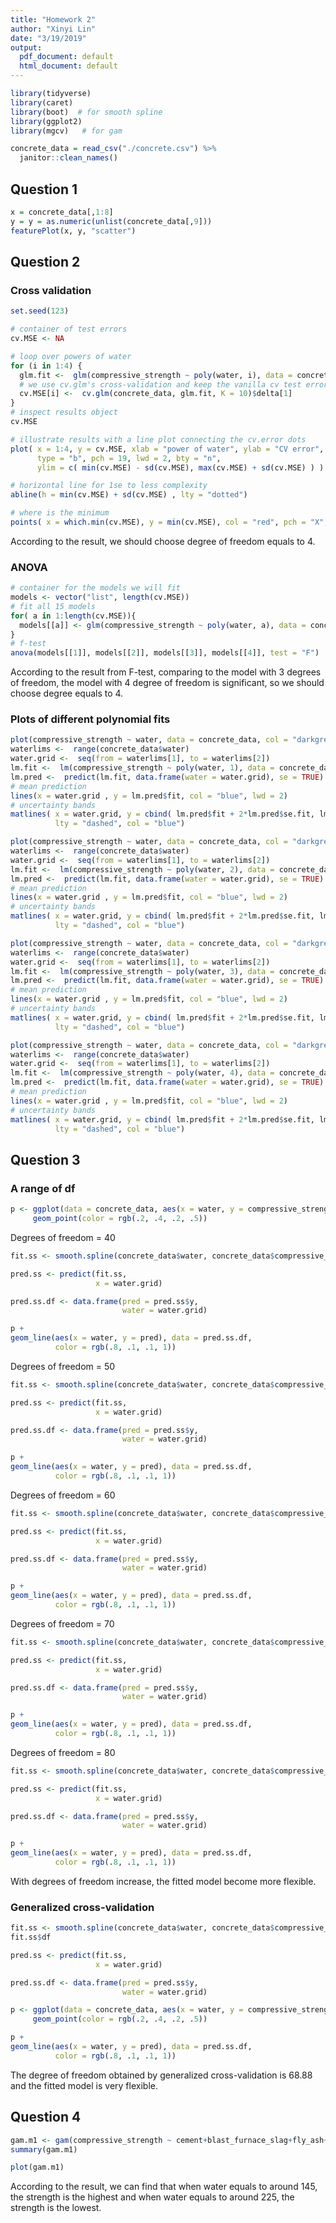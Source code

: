 ```yaml
---
title: "Homework 2"
author: "Xinyi Lin"
date: "3/19/2019"
output:
  pdf_document: default
  html_document: default
---
```


```r
library(tidyverse)
library(caret)
library(boot)  # for smooth spline
library(ggplot2)
library(mgcv)   # for gam
```

```r
concrete_data = read_csv("./concrete.csv") %>% 
  janitor::clean_names()
```

## Question 1

```r
x = concrete_data[,1:8]
y = y = as.numeric(unlist(concrete_data[,9]))
featurePlot(x, y, "scatter")
```

## Question 2

### Cross validation

```r
set.seed(123)

# container of test errors
cv.MSE <- NA

# loop over powers of water
for (i in 1:4) {
  glm.fit <-  glm(compressive_strength ~ poly(water, i), data = concrete_data)
  # we use cv.glm's cross-validation and keep the vanilla cv test error
  cv.MSE[i] <-  cv.glm(concrete_data, glm.fit, K = 10)$delta[1]
}
# inspect results object
cv.MSE
```

```r
# illustrate results with a line plot connecting the cv.error dots
plot( x = 1:4, y = cv.MSE, xlab = "power of water", ylab = "CV error", 
      type = "b", pch = 19, lwd = 2, bty = "n", 
      ylim = c( min(cv.MSE) - sd(cv.MSE), max(cv.MSE) + sd(cv.MSE) ) )

# horizontal line for 1se to less complexity
abline(h = min(cv.MSE) + sd(cv.MSE) , lty = "dotted")

# where is the minimum
points( x = which.min(cv.MSE), y = min(cv.MSE), col = "red", pch = "X", cex = 1.5 )
```

According to the result, we should choose degree of freedom equals to 4.

### ANOVA

```r
# container for the models we will fit
models <- vector("list", length(cv.MSE))
# fit all 15 models
for( a in 1:length(cv.MSE)){
  models[[a]] <- glm(compressive_strength ~ poly(water, a), data = concrete_data)
}
# f-test
anova(models[[1]], models[[2]], models[[3]], models[[4]], test = "F")
```

According to the result from F-test, comparing to the model with 3 degrees of freedom, the model with 4 degree of freedom is significant, so we should choose degree equals to 4.

### Plots of different polynomial fits

```r
plot(compressive_strength ~ water, data = concrete_data, col = "darkgrey",  bty = "n", xlab="water(power=1)")
waterlims <-  range(concrete_data$water)
water.grid <-  seq(from = waterlims[1], to = waterlims[2])
lm.fit <-  lm(compressive_strength ~ poly(water, 1), data = concrete_data)
lm.pred <-  predict(lm.fit, data.frame(water = water.grid), se = TRUE)
# mean prediction
lines(x = water.grid , y = lm.pred$fit, col = "blue", lwd = 2)
# uncertainty bands
matlines( x = water.grid, y = cbind( lm.pred$fit + 2*lm.pred$se.fit, lm.pred$fit - 2*lm.pred$se.fit),
          lty = "dashed", col = "blue")
```

```r
plot(compressive_strength ~ water, data = concrete_data, col = "darkgrey",  bty = "n", xlab="water(power=2)")
waterlims <-  range(concrete_data$water)
water.grid <-  seq(from = waterlims[1], to = waterlims[2])
lm.fit <-  lm(compressive_strength ~ poly(water, 2), data = concrete_data)
lm.pred <-  predict(lm.fit, data.frame(water = water.grid), se = TRUE)
# mean prediction
lines(x = water.grid , y = lm.pred$fit, col = "blue", lwd = 2)
# uncertainty bands
matlines( x = water.grid, y = cbind( lm.pred$fit + 2*lm.pred$se.fit, lm.pred$fit - 2*lm.pred$se.fit),
          lty = "dashed", col = "blue")
```

```r
plot(compressive_strength ~ water, data = concrete_data, col = "darkgrey",  bty = "n", xlab="water(power=3)")
waterlims <-  range(concrete_data$water)
water.grid <-  seq(from = waterlims[1], to = waterlims[2])
lm.fit <-  lm(compressive_strength ~ poly(water, 3), data = concrete_data)
lm.pred <-  predict(lm.fit, data.frame(water = water.grid), se = TRUE)
# mean prediction
lines(x = water.grid , y = lm.pred$fit, col = "blue", lwd = 2)
# uncertainty bands
matlines( x = water.grid, y = cbind( lm.pred$fit + 2*lm.pred$se.fit, lm.pred$fit - 2*lm.pred$se.fit),
          lty = "dashed", col = "blue")
```

```r
plot(compressive_strength ~ water, data = concrete_data, col = "darkgrey",  bty = "n", xlab="water(power=4)")
waterlims <-  range(concrete_data$water)
water.grid <-  seq(from = waterlims[1], to = waterlims[2])
lm.fit <-  lm(compressive_strength ~ poly(water, 4), data = concrete_data)
lm.pred <-  predict(lm.fit, data.frame(water = water.grid), se = TRUE)
# mean prediction
lines(x = water.grid , y = lm.pred$fit, col = "blue", lwd = 2)
# uncertainty bands
matlines( x = water.grid, y = cbind( lm.pred$fit + 2*lm.pred$se.fit, lm.pred$fit - 2*lm.pred$se.fit),
          lty = "dashed", col = "blue")
```

## Question 3

### A range of df

```r
p <- ggplot(data = concrete_data, aes(x = water, y = compressive_strength)) +
     geom_point(color = rgb(.2, .4, .2, .5))
```

Degrees of freedom = 40

```r
fit.ss <- smooth.spline(concrete_data$water, concrete_data$compressive_strength, df = 40)

pred.ss <- predict(fit.ss,
                   x = water.grid)

pred.ss.df <- data.frame(pred = pred.ss$y,
                         water = water.grid)

p +
geom_line(aes(x = water, y = pred), data = pred.ss.df,
          color = rgb(.8, .1, .1, 1))
```

Degrees of freedom = 50

```r
fit.ss <- smooth.spline(concrete_data$water, concrete_data$compressive_strength, df = 50)

pred.ss <- predict(fit.ss,
                   x = water.grid)

pred.ss.df <- data.frame(pred = pred.ss$y,
                         water = water.grid)

p +
geom_line(aes(x = water, y = pred), data = pred.ss.df,
          color = rgb(.8, .1, .1, 1))
```

Degrees of freedom = 60

```r
fit.ss <- smooth.spline(concrete_data$water, concrete_data$compressive_strength, df = 60)

pred.ss <- predict(fit.ss,
                   x = water.grid)

pred.ss.df <- data.frame(pred = pred.ss$y,
                         water = water.grid)

p +
geom_line(aes(x = water, y = pred), data = pred.ss.df,
          color = rgb(.8, .1, .1, 1))
```

Degrees of freedom = 70

```r
fit.ss <- smooth.spline(concrete_data$water, concrete_data$compressive_strength, df = 70)

pred.ss <- predict(fit.ss,
                   x = water.grid)

pred.ss.df <- data.frame(pred = pred.ss$y,
                         water = water.grid)

p +
geom_line(aes(x = water, y = pred), data = pred.ss.df,
          color = rgb(.8, .1, .1, 1))
```

Degrees of freedom = 80

```r
fit.ss <- smooth.spline(concrete_data$water, concrete_data$compressive_strength, df = 80)

pred.ss <- predict(fit.ss,
                   x = water.grid)

pred.ss.df <- data.frame(pred = pred.ss$y,
                         water = water.grid)

p +
geom_line(aes(x = water, y = pred), data = pred.ss.df,
          color = rgb(.8, .1, .1, 1))
```

With degrees of freedom increase, the fitted model become more flexible.

### Generalized cross-validation

```r
fit.ss <- smooth.spline(concrete_data$water, concrete_data$compressive_strength)
fit.ss$df

pred.ss <- predict(fit.ss,
                   x = water.grid)

pred.ss.df <- data.frame(pred = pred.ss$y,
                         water = water.grid)

p <- ggplot(data = concrete_data, aes(x = water, y = compressive_strength)) +
     geom_point(color = rgb(.2, .4, .2, .5))

p +
geom_line(aes(x = water, y = pred), data = pred.ss.df,
          color = rgb(.8, .1, .1, 1))
```

The degree of freedom obtained by generalized cross-validation is 68.88 and the fitted model is very flexible.

## Question 4

```r
gam.m1 <- gam(compressive_strength ~ cement+blast_furnace_slag+fly_ash+s(water)+superplasticizer+coarse_aggregate+fine_aggregate+age, data = concrete_data)
summary(gam.m1)
```

```r
plot(gam.m1)
```

According to the result, we can find that when water equals to around 145, the strength is the highest and when water equals to around 225, the strength is the lowest.